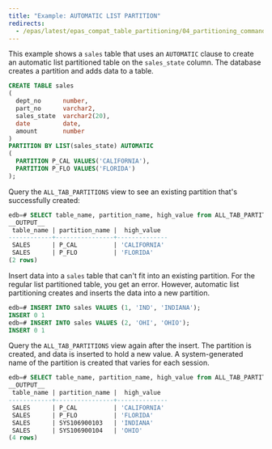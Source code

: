 ```yaml
---
title: "Example: AUTOMATIC LIST PARTITION"
redirects:
  - /epas/latest/epas_compat_table_partitioning/04_partitioning_commands_compatible_with_oracle_databases/01_create_table_partition_by/02_example_automatic_list_partition/ #generated for docs/epas/reorg-role-use-case-mode
---
```


<div id="example_automatic_list_partition" class="registered_link"></div>

This example shows a `sales` table that uses an `AUTOMATIC` clause to create an automatic list partitioned table on the `sales_state` column. The database creates a partition and adds data to a table.

```sql
CREATE TABLE sales
(
  dept_no      number,
  part_no      varchar2,
  sales_state  varchar2(20),
  date         date,
  amount       number
)
PARTITION BY LIST(sales_state) AUTOMATIC
(
  PARTITION P_CAL VALUES('CALIFORNIA'),
  PARTITION P_FLO VALUES('FLORIDA')
);
```

Query the `ALL_TAB_PARTITIONS` view to see an existing partition that's successfully created:

```sql
edb=# SELECT table_name, partition_name, high_value from ALL_TAB_PARTITIONS;
__OUTPUT__
 table_name | partition_name |  high_value
------------+----------------+--------------
 SALES      | P_CAL          | 'CALIFORNIA'
 SALES      | P_FLO          | 'FLORIDA'
(2 rows)
```

Insert data into a `sales` table that can't fit into an existing partition. For the regular list partitioned table, you get an error. However, automatic list partitioning creates and inserts the data into a new partition.

```sql
edb=# INSERT INTO sales VALUES (1, 'IND', 'INDIANA');
INSERT 0 1
edb=# INSERT INTO sales VALUES (2, 'OHI', 'OHIO');
INSERT 0 1
```

Query the `ALL_TAB_PARTITIONS` view again after the insert. The partition is created, and data is inserted to hold a new value. A system-generated name of the partition is created that varies for each session.

```sql
edb=# SELECT table_name, partition_name, high_value from ALL_TAB_PARTITIONS;
__OUTPUT__
 table_name | partition_name |  high_value
------------+----------------+--------------
 SALES      | P_CAL          | 'CALIFORNIA'
 SALES      | P_FLO          | 'FLORIDA'
 SALES      | SYS106900103   | 'INDIANA'
 SALES      | SYS106900104   | 'OHIO'
(4 rows)
```
